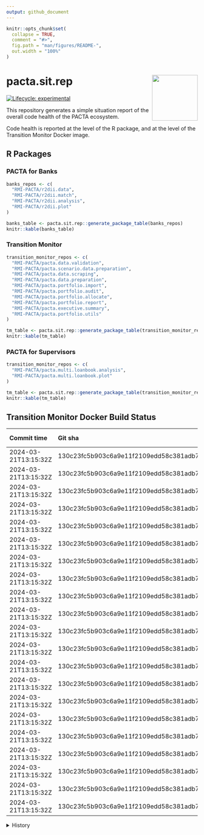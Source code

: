 ```yaml
---
output: github_document
---
```


<!-- README.md is generated from README.Rmd. Please edit that file -->

```r
knitr::opts_chunk$set(
  collapse = TRUE,
  comment = "#>",
  fig.path = "man/figures/README-",
  out.width = "100%"
)
```

# pacta.sit.rep <img src="assets/images/logo.png" align="right" width="120" />

<!-- badges: start -->
[![Lifecycle: experimental](https://img.shields.io/badge/lifecycle-experimental-orange.svg)](https://lifecycle.r-lib.org/articles/stages.html#experimental)
<!-- badges: end -->

This repository generates a simple situation report of the overall code health of the PACTA ecosystem.

Code health is reported at the level of the R package, and at the level of the Transition Monitor Docker image. 

## R Packages

### PACTA for Banks

``` r
banks_repos <- c(
  "RMI-PACTA/r2dii.data",
  "RMI-PACTA/r2dii.match",
  "RMI-PACTA/r2dii.analysis",
  "RMI-PACTA/r2dii.plot"
)

banks_table <- pacta.sit.rep::generate_package_table(banks_repos)
knitr::kable(banks_table)

```

### Transition Monitor

``` r
transition_monitor_repos <- c(
  "RMI-PACTA/pacta.data.validation",
  "RMI-PACTA/pacta.scenario.data.preparation",
  "RMI-PACTA/pacta.data.scraping",
  "RMI-PACTA/pacta.data.preparation",
  "RMI-PACTA/pacta.portfolio.import",
  "RMI-PACTA/pacta.portfolio.audit",
  "RMI-PACTA/pacta.portfolio.allocate",
  "RMI-PACTA/pacta.portfolio.report",
  "RMI-PACTA/pacta.executive.summary",
  "RMI-PACTA/pacta.portfolio.utils"
)

tm_table <- pacta.sit.rep::generate_package_table(transition_monitor_repos)
knitr::kable(tm_table)

```

### PACTA for Supervisors

``` r
transition_monitor_repos <- c(
  "RMI-PACTA/pacta.multi.loanbook.analysis",
  "RMI-PACTA/pacta.multi.loanbook.plot"
)

tm_table <- pacta.sit.rep::generate_package_table(transition_monitor_repos)
knitr::kable(tm_table)

```

## Transition Monitor Docker Build Status

| Commit time          | Git sha                                  | Project code | Holdings date | Language | Peer group    | Report                                                                                                                                                                                                                                      | Image                                                                                   |
| :------------------- | :--------------------------------------- | :----------- | :------------ | :------- | :------------ | :------------------------------------------------------------------------------------------------------------------------------------------------------------------------------------------------------------------------------------------ | :-------------------------------------------------------------------------------------- |
| 2024-03-21T13:15:32Z | 130c23fc5b903c6a9e11f2109edd58c381adb720 | GENERAL      | 2022Q4        | EN       | other         | [Report](https://pactadatadev.blob.core.windows.net/ghactions-workflow-transition-monitor-results-reports/rmi_pacta_2022q4_general-20240321T131606Z/EN/other/1/working_dir/50_Outputs/rmi_pacta_2022q4_general/report/index.html)           | `transitionmonitordockerregistry.azurecr.io/rmi_pacta_2022q4_general:20240321T131606Z`  |
| 2024-03-21T13:15:32Z | 130c23fc5b903c6a9e11f2109edd58c381adb720 | GENERAL      | 2023Q4        | EN       | other         | [Report](https://pactadatadev.blob.core.windows.net/ghactions-workflow-transition-monitor-results-reports/rmi_pacta_2023q4_general-20240321T133810Z/EN/other/2/working_dir/50_Outputs/rmi_pacta_2023q4_general/report/index.html)           | `transitionmonitordockerregistry.azurecr.io/rmi_pacta_2023q4_general:20240321T133810Z`  |
| 2024-03-21T13:15:32Z | 130c23fc5b903c6a9e11f2109edd58c381adb720 | PA2024CH     | 2023Q4        | DE       | asset_manager | [Report](https://pactadatadev.blob.core.windows.net/ghactions-workflow-transition-monitor-results-reports/rmi_pacta_2023q4_pa2024ch-20240321T131605Z/DE/asset_manager/1/working_dir/50_Outputs/rmi_pacta_2023q4_pa2024ch/report/index.html) | `transitionmonitordockerregistry.azurecr.io/rmi_pacta_2023q4_pa2024ch:20240321T131605Z` |
| 2024-03-21T13:15:32Z | 130c23fc5b903c6a9e11f2109edd58c381adb720 | PA2024CH     | 2023Q4        | DE       | civil_society | [Report](https://pactadatadev.blob.core.windows.net/ghactions-workflow-transition-monitor-results-reports/rmi_pacta_2023q4_pa2024ch-20240321T131605Z/DE/civil_society/1/working_dir/50_Outputs/rmi_pacta_2023q4_pa2024ch/report/index.html) | `transitionmonitordockerregistry.azurecr.io/rmi_pacta_2023q4_pa2024ch:20240321T131605Z` |
| 2024-03-21T13:15:32Z | 130c23fc5b903c6a9e11f2109edd58c381adb720 | PA2024CH     | 2023Q4        | DE       | other         | [Report](https://pactadatadev.blob.core.windows.net/ghactions-workflow-transition-monitor-results-reports/rmi_pacta_2023q4_pa2024ch-20240321T131605Z/DE/other/1/working_dir/50_Outputs/rmi_pacta_2023q4_pa2024ch/report/index.html)         | `transitionmonitordockerregistry.azurecr.io/rmi_pacta_2023q4_pa2024ch:20240321T131605Z` |
| 2024-03-21T13:15:32Z | 130c23fc5b903c6a9e11f2109edd58c381adb720 | PA2024CH     | 2023Q4        | DE       | pension_fund  | [Report](https://pactadatadev.blob.core.windows.net/ghactions-workflow-transition-monitor-results-reports/rmi_pacta_2023q4_pa2024ch-20240321T131605Z/DE/pension_fund/1/working_dir/50_Outputs/rmi_pacta_2023q4_pa2024ch/report/index.html)  | `transitionmonitordockerregistry.azurecr.io/rmi_pacta_2023q4_pa2024ch:20240321T131605Z` |
| 2024-03-21T13:15:32Z | 130c23fc5b903c6a9e11f2109edd58c381adb720 | PA2024CH     | 2023Q4        | DE       | politician    | [Report](https://pactadatadev.blob.core.windows.net/ghactions-workflow-transition-monitor-results-reports/rmi_pacta_2023q4_pa2024ch-20240321T131605Z/DE/politician/1/working_dir/50_Outputs/rmi_pacta_2023q4_pa2024ch/report/index.html)    | `transitionmonitordockerregistry.azurecr.io/rmi_pacta_2023q4_pa2024ch:20240321T131605Z` |
| 2024-03-21T13:15:32Z | 130c23fc5b903c6a9e11f2109edd58c381adb720 | PA2024CH     | 2023Q4        | DE       | researcher    | [Report](https://pactadatadev.blob.core.windows.net/ghactions-workflow-transition-monitor-results-reports/rmi_pacta_2023q4_pa2024ch-20240321T131605Z/DE/researcher/1/working_dir/50_Outputs/rmi_pacta_2023q4_pa2024ch/report/index.html)    | `transitionmonitordockerregistry.azurecr.io/rmi_pacta_2023q4_pa2024ch:20240321T131605Z` |
| 2024-03-21T13:15:32Z | 130c23fc5b903c6a9e11f2109edd58c381adb720 | PA2024CH     | 2023Q4        | EN       | asset_manager | [Report](https://pactadatadev.blob.core.windows.net/ghactions-workflow-transition-monitor-results-reports/rmi_pacta_2023q4_pa2024ch-20240321T131605Z/EN/asset_manager/1/working_dir/50_Outputs/rmi_pacta_2023q4_pa2024ch/report/index.html) | `transitionmonitordockerregistry.azurecr.io/rmi_pacta_2023q4_pa2024ch:20240321T131605Z` |
| 2024-03-21T13:15:32Z | 130c23fc5b903c6a9e11f2109edd58c381adb720 | PA2024CH     | 2023Q4        | EN       | civil_society | [Report](https://pactadatadev.blob.core.windows.net/ghactions-workflow-transition-monitor-results-reports/rmi_pacta_2023q4_pa2024ch-20240321T131605Z/EN/civil_society/1/working_dir/50_Outputs/rmi_pacta_2023q4_pa2024ch/report/index.html) | `transitionmonitordockerregistry.azurecr.io/rmi_pacta_2023q4_pa2024ch:20240321T131605Z` |
| 2024-03-21T13:15:32Z | 130c23fc5b903c6a9e11f2109edd58c381adb720 | PA2024CH     | 2023Q4        | EN       | other         | [Report](https://pactadatadev.blob.core.windows.net/ghactions-workflow-transition-monitor-results-reports/rmi_pacta_2023q4_pa2024ch-20240321T131605Z/EN/other/1/working_dir/50_Outputs/rmi_pacta_2023q4_pa2024ch/report/index.html)         | `transitionmonitordockerregistry.azurecr.io/rmi_pacta_2023q4_pa2024ch:20240321T131605Z` |
| 2024-03-21T13:15:32Z | 130c23fc5b903c6a9e11f2109edd58c381adb720 | PA2024CH     | 2023Q4        | EN       | pension_fund  | [Report](https://pactadatadev.blob.core.windows.net/ghactions-workflow-transition-monitor-results-reports/rmi_pacta_2023q4_pa2024ch-20240321T131605Z/EN/pension_fund/1/working_dir/50_Outputs/rmi_pacta_2023q4_pa2024ch/report/index.html)  | `transitionmonitordockerregistry.azurecr.io/rmi_pacta_2023q4_pa2024ch:20240321T131605Z` |
| 2024-03-21T13:15:32Z | 130c23fc5b903c6a9e11f2109edd58c381adb720 | PA2024CH     | 2023Q4        | EN       | politician    | [Report](https://pactadatadev.blob.core.windows.net/ghactions-workflow-transition-monitor-results-reports/rmi_pacta_2023q4_pa2024ch-20240321T131605Z/EN/politician/1/working_dir/50_Outputs/rmi_pacta_2023q4_pa2024ch/report/index.html)    | `transitionmonitordockerregistry.azurecr.io/rmi_pacta_2023q4_pa2024ch:20240321T131605Z` |
| 2024-03-21T13:15:32Z | 130c23fc5b903c6a9e11f2109edd58c381adb720 | PA2024CH     | 2023Q4        | EN       | researcher    | [Report](https://pactadatadev.blob.core.windows.net/ghactions-workflow-transition-monitor-results-reports/rmi_pacta_2023q4_pa2024ch-20240321T131605Z/EN/researcher/1/working_dir/50_Outputs/rmi_pacta_2023q4_pa2024ch/report/index.html)    | `transitionmonitordockerregistry.azurecr.io/rmi_pacta_2023q4_pa2024ch:20240321T131605Z` |
| 2024-03-21T13:15:32Z | 130c23fc5b903c6a9e11f2109edd58c381adb720 | PA2024CH     | 2023Q4        | FR       | asset_manager | [Report](https://pactadatadev.blob.core.windows.net/ghactions-workflow-transition-monitor-results-reports/rmi_pacta_2023q4_pa2024ch-20240321T131605Z/FR/asset_manager/1/working_dir/50_Outputs/rmi_pacta_2023q4_pa2024ch/report/index.html) | `transitionmonitordockerregistry.azurecr.io/rmi_pacta_2023q4_pa2024ch:20240321T131605Z` |
| 2024-03-21T13:15:32Z | 130c23fc5b903c6a9e11f2109edd58c381adb720 | PA2024CH     | 2023Q4        | FR       | civil_society | [Report](https://pactadatadev.blob.core.windows.net/ghactions-workflow-transition-monitor-results-reports/rmi_pacta_2023q4_pa2024ch-20240321T131605Z/FR/civil_society/1/working_dir/50_Outputs/rmi_pacta_2023q4_pa2024ch/report/index.html) | `transitionmonitordockerregistry.azurecr.io/rmi_pacta_2023q4_pa2024ch:20240321T131605Z` |
| 2024-03-21T13:15:32Z | 130c23fc5b903c6a9e11f2109edd58c381adb720 | PA2024CH     | 2023Q4        | FR       | other         | [Report](https://pactadatadev.blob.core.windows.net/ghactions-workflow-transition-monitor-results-reports/rmi_pacta_2023q4_pa2024ch-20240321T131605Z/FR/other/1/working_dir/50_Outputs/rmi_pacta_2023q4_pa2024ch/report/index.html)         | `transitionmonitordockerregistry.azurecr.io/rmi_pacta_2023q4_pa2024ch:20240321T131605Z` |
| 2024-03-21T13:15:32Z | 130c23fc5b903c6a9e11f2109edd58c381adb720 | PA2024CH     | 2023Q4        | FR       | pension_fund  | [Report](https://pactadatadev.blob.core.windows.net/ghactions-workflow-transition-monitor-results-reports/rmi_pacta_2023q4_pa2024ch-20240321T131605Z/FR/pension_fund/1/working_dir/50_Outputs/rmi_pacta_2023q4_pa2024ch/report/index.html)  | `transitionmonitordockerregistry.azurecr.io/rmi_pacta_2023q4_pa2024ch:20240321T131605Z` |
| 2024-03-21T13:15:32Z | 130c23fc5b903c6a9e11f2109edd58c381adb720 | PA2024CH     | 2023Q4        | FR       | politician    | [Report](https://pactadatadev.blob.core.windows.net/ghactions-workflow-transition-monitor-results-reports/rmi_pacta_2023q4_pa2024ch-20240321T131605Z/FR/politician/1/working_dir/50_Outputs/rmi_pacta_2023q4_pa2024ch/report/index.html)    | `transitionmonitordockerregistry.azurecr.io/rmi_pacta_2023q4_pa2024ch:20240321T131605Z` |
| 2024-03-21T13:15:32Z | 130c23fc5b903c6a9e11f2109edd58c381adb720 | PA2024CH     | 2023Q4        | FR       | researcher    | [Report](https://pactadatadev.blob.core.windows.net/ghactions-workflow-transition-monitor-results-reports/rmi_pacta_2023q4_pa2024ch-20240321T131605Z/FR/researcher/1/working_dir/50_Outputs/rmi_pacta_2023q4_pa2024ch/report/index.html)    | `transitionmonitordockerregistry.azurecr.io/rmi_pacta_2023q4_pa2024ch:20240321T131605Z` |
| 2024-03-21T13:15:32Z | 130c23fc5b903c6a9e11f2109edd58c381adb720 |              |               |          |               |                                                                                                                                                                                                                                             | ghcr.io/rmi-pacta/workflow.transition.monitor:pr287                                     |

<details>
  <summary>History</summary>

  | Commit time          | Git sha                                  | Project code | Holdings date | Language | Peer group    | Report                                                                                                                                                                                                                                      | Image                                                                                   |
| :------------------- | :--------------------------------------- | :----------- | :------------ | :------- | :------------ | :------------------------------------------------------------------------------------------------------------------------------------------------------------------------------------------------------------------------------------------ | :-------------------------------------------------------------------------------------- |
| 2024-03-21T13:15:32Z | 130c23fc5b903c6a9e11f2109edd58c381adb720 | GENERAL      | 2022Q4        | EN       | other         | [Report](https://pactadatadev.blob.core.windows.net/ghactions-workflow-transition-monitor-results-reports/rmi_pacta_2022q4_general-20240321T131606Z/EN/other/1/working_dir/50_Outputs/rmi_pacta_2022q4_general/report/index.html)           | `transitionmonitordockerregistry.azurecr.io/rmi_pacta_2022q4_general:20240321T131606Z`  |
| 2024-03-21T13:15:32Z | 130c23fc5b903c6a9e11f2109edd58c381adb720 | GENERAL      | 2023Q4        | EN       | other         | [Report](https://pactadatadev.blob.core.windows.net/ghactions-workflow-transition-monitor-results-reports/rmi_pacta_2023q4_general-20240321T133810Z/EN/other/2/working_dir/50_Outputs/rmi_pacta_2023q4_general/report/index.html)           | `transitionmonitordockerregistry.azurecr.io/rmi_pacta_2023q4_general:20240321T133810Z`  |
| 2024-03-21T13:15:32Z | 130c23fc5b903c6a9e11f2109edd58c381adb720 | PA2024CH     | 2023Q4        | DE       | asset_manager | [Report](https://pactadatadev.blob.core.windows.net/ghactions-workflow-transition-monitor-results-reports/rmi_pacta_2023q4_pa2024ch-20240321T131605Z/DE/asset_manager/1/working_dir/50_Outputs/rmi_pacta_2023q4_pa2024ch/report/index.html) | `transitionmonitordockerregistry.azurecr.io/rmi_pacta_2023q4_pa2024ch:20240321T131605Z` |
| 2024-03-21T13:15:32Z | 130c23fc5b903c6a9e11f2109edd58c381adb720 | PA2024CH     | 2023Q4        | DE       | civil_society | [Report](https://pactadatadev.blob.core.windows.net/ghactions-workflow-transition-monitor-results-reports/rmi_pacta_2023q4_pa2024ch-20240321T131605Z/DE/civil_society/1/working_dir/50_Outputs/rmi_pacta_2023q4_pa2024ch/report/index.html) | `transitionmonitordockerregistry.azurecr.io/rmi_pacta_2023q4_pa2024ch:20240321T131605Z` |
| 2024-03-21T13:15:32Z | 130c23fc5b903c6a9e11f2109edd58c381adb720 | PA2024CH     | 2023Q4        | DE       | other         | [Report](https://pactadatadev.blob.core.windows.net/ghactions-workflow-transition-monitor-results-reports/rmi_pacta_2023q4_pa2024ch-20240321T131605Z/DE/other/1/working_dir/50_Outputs/rmi_pacta_2023q4_pa2024ch/report/index.html)         | `transitionmonitordockerregistry.azurecr.io/rmi_pacta_2023q4_pa2024ch:20240321T131605Z` |
| 2024-03-21T13:15:32Z | 130c23fc5b903c6a9e11f2109edd58c381adb720 | PA2024CH     | 2023Q4        | DE       | pension_fund  | [Report](https://pactadatadev.blob.core.windows.net/ghactions-workflow-transition-monitor-results-reports/rmi_pacta_2023q4_pa2024ch-20240321T131605Z/DE/pension_fund/1/working_dir/50_Outputs/rmi_pacta_2023q4_pa2024ch/report/index.html)  | `transitionmonitordockerregistry.azurecr.io/rmi_pacta_2023q4_pa2024ch:20240321T131605Z` |
| 2024-03-21T13:15:32Z | 130c23fc5b903c6a9e11f2109edd58c381adb720 | PA2024CH     | 2023Q4        | DE       | politician    | [Report](https://pactadatadev.blob.core.windows.net/ghactions-workflow-transition-monitor-results-reports/rmi_pacta_2023q4_pa2024ch-20240321T131605Z/DE/politician/1/working_dir/50_Outputs/rmi_pacta_2023q4_pa2024ch/report/index.html)    | `transitionmonitordockerregistry.azurecr.io/rmi_pacta_2023q4_pa2024ch:20240321T131605Z` |
| 2024-03-21T13:15:32Z | 130c23fc5b903c6a9e11f2109edd58c381adb720 | PA2024CH     | 2023Q4        | DE       | researcher    | [Report](https://pactadatadev.blob.core.windows.net/ghactions-workflow-transition-monitor-results-reports/rmi_pacta_2023q4_pa2024ch-20240321T131605Z/DE/researcher/1/working_dir/50_Outputs/rmi_pacta_2023q4_pa2024ch/report/index.html)    | `transitionmonitordockerregistry.azurecr.io/rmi_pacta_2023q4_pa2024ch:20240321T131605Z` |
| 2024-03-21T13:15:32Z | 130c23fc5b903c6a9e11f2109edd58c381adb720 | PA2024CH     | 2023Q4        | EN       | asset_manager | [Report](https://pactadatadev.blob.core.windows.net/ghactions-workflow-transition-monitor-results-reports/rmi_pacta_2023q4_pa2024ch-20240321T131605Z/EN/asset_manager/1/working_dir/50_Outputs/rmi_pacta_2023q4_pa2024ch/report/index.html) | `transitionmonitordockerregistry.azurecr.io/rmi_pacta_2023q4_pa2024ch:20240321T131605Z` |
| 2024-03-21T13:15:32Z | 130c23fc5b903c6a9e11f2109edd58c381adb720 | PA2024CH     | 2023Q4        | EN       | civil_society | [Report](https://pactadatadev.blob.core.windows.net/ghactions-workflow-transition-monitor-results-reports/rmi_pacta_2023q4_pa2024ch-20240321T131605Z/EN/civil_society/1/working_dir/50_Outputs/rmi_pacta_2023q4_pa2024ch/report/index.html) | `transitionmonitordockerregistry.azurecr.io/rmi_pacta_2023q4_pa2024ch:20240321T131605Z` |
| 2024-03-21T13:15:32Z | 130c23fc5b903c6a9e11f2109edd58c381adb720 | PA2024CH     | 2023Q4        | EN       | other         | [Report](https://pactadatadev.blob.core.windows.net/ghactions-workflow-transition-monitor-results-reports/rmi_pacta_2023q4_pa2024ch-20240321T131605Z/EN/other/1/working_dir/50_Outputs/rmi_pacta_2023q4_pa2024ch/report/index.html)         | `transitionmonitordockerregistry.azurecr.io/rmi_pacta_2023q4_pa2024ch:20240321T131605Z` |
| 2024-03-21T13:15:32Z | 130c23fc5b903c6a9e11f2109edd58c381adb720 | PA2024CH     | 2023Q4        | EN       | pension_fund  | [Report](https://pactadatadev.blob.core.windows.net/ghactions-workflow-transition-monitor-results-reports/rmi_pacta_2023q4_pa2024ch-20240321T131605Z/EN/pension_fund/1/working_dir/50_Outputs/rmi_pacta_2023q4_pa2024ch/report/index.html)  | `transitionmonitordockerregistry.azurecr.io/rmi_pacta_2023q4_pa2024ch:20240321T131605Z` |
| 2024-03-21T13:15:32Z | 130c23fc5b903c6a9e11f2109edd58c381adb720 | PA2024CH     | 2023Q4        | EN       | politician    | [Report](https://pactadatadev.blob.core.windows.net/ghactions-workflow-transition-monitor-results-reports/rmi_pacta_2023q4_pa2024ch-20240321T131605Z/EN/politician/1/working_dir/50_Outputs/rmi_pacta_2023q4_pa2024ch/report/index.html)    | `transitionmonitordockerregistry.azurecr.io/rmi_pacta_2023q4_pa2024ch:20240321T131605Z` |
| 2024-03-21T13:15:32Z | 130c23fc5b903c6a9e11f2109edd58c381adb720 | PA2024CH     | 2023Q4        | EN       | researcher    | [Report](https://pactadatadev.blob.core.windows.net/ghactions-workflow-transition-monitor-results-reports/rmi_pacta_2023q4_pa2024ch-20240321T131605Z/EN/researcher/1/working_dir/50_Outputs/rmi_pacta_2023q4_pa2024ch/report/index.html)    | `transitionmonitordockerregistry.azurecr.io/rmi_pacta_2023q4_pa2024ch:20240321T131605Z` |
| 2024-03-21T13:15:32Z | 130c23fc5b903c6a9e11f2109edd58c381adb720 | PA2024CH     | 2023Q4        | FR       | asset_manager | [Report](https://pactadatadev.blob.core.windows.net/ghactions-workflow-transition-monitor-results-reports/rmi_pacta_2023q4_pa2024ch-20240321T131605Z/FR/asset_manager/1/working_dir/50_Outputs/rmi_pacta_2023q4_pa2024ch/report/index.html) | `transitionmonitordockerregistry.azurecr.io/rmi_pacta_2023q4_pa2024ch:20240321T131605Z` |
| 2024-03-21T13:15:32Z | 130c23fc5b903c6a9e11f2109edd58c381adb720 | PA2024CH     | 2023Q4        | FR       | civil_society | [Report](https://pactadatadev.blob.core.windows.net/ghactions-workflow-transition-monitor-results-reports/rmi_pacta_2023q4_pa2024ch-20240321T131605Z/FR/civil_society/1/working_dir/50_Outputs/rmi_pacta_2023q4_pa2024ch/report/index.html) | `transitionmonitordockerregistry.azurecr.io/rmi_pacta_2023q4_pa2024ch:20240321T131605Z` |
| 2024-03-21T13:15:32Z | 130c23fc5b903c6a9e11f2109edd58c381adb720 | PA2024CH     | 2023Q4        | FR       | other         | [Report](https://pactadatadev.blob.core.windows.net/ghactions-workflow-transition-monitor-results-reports/rmi_pacta_2023q4_pa2024ch-20240321T131605Z/FR/other/1/working_dir/50_Outputs/rmi_pacta_2023q4_pa2024ch/report/index.html)         | `transitionmonitordockerregistry.azurecr.io/rmi_pacta_2023q4_pa2024ch:20240321T131605Z` |
| 2024-03-21T13:15:32Z | 130c23fc5b903c6a9e11f2109edd58c381adb720 | PA2024CH     | 2023Q4        | FR       | pension_fund  | [Report](https://pactadatadev.blob.core.windows.net/ghactions-workflow-transition-monitor-results-reports/rmi_pacta_2023q4_pa2024ch-20240321T131605Z/FR/pension_fund/1/working_dir/50_Outputs/rmi_pacta_2023q4_pa2024ch/report/index.html)  | `transitionmonitordockerregistry.azurecr.io/rmi_pacta_2023q4_pa2024ch:20240321T131605Z` |
| 2024-03-21T13:15:32Z | 130c23fc5b903c6a9e11f2109edd58c381adb720 | PA2024CH     | 2023Q4        | FR       | politician    | [Report](https://pactadatadev.blob.core.windows.net/ghactions-workflow-transition-monitor-results-reports/rmi_pacta_2023q4_pa2024ch-20240321T131605Z/FR/politician/1/working_dir/50_Outputs/rmi_pacta_2023q4_pa2024ch/report/index.html)    | `transitionmonitordockerregistry.azurecr.io/rmi_pacta_2023q4_pa2024ch:20240321T131605Z` |
| 2024-03-21T13:15:32Z | 130c23fc5b903c6a9e11f2109edd58c381adb720 | PA2024CH     | 2023Q4        | FR       | researcher    | [Report](https://pactadatadev.blob.core.windows.net/ghactions-workflow-transition-monitor-results-reports/rmi_pacta_2023q4_pa2024ch-20240321T131605Z/FR/researcher/1/working_dir/50_Outputs/rmi_pacta_2023q4_pa2024ch/report/index.html)    | `transitionmonitordockerregistry.azurecr.io/rmi_pacta_2023q4_pa2024ch:20240321T131605Z` |
| 2024-03-21T13:15:32Z | 130c23fc5b903c6a9e11f2109edd58c381adb720 |              |               |          |               |                                                                                                                                                                                                                                             | ghcr.io/rmi-pacta/workflow.transition.monitor:pr287                                     |
| 2024-03-21T11:31:02Z | 3ef0e02f85276e1ac59916028a5ff9b0a4819aed | GENERAL      | 2022Q4        | EN       | other         | [Report](https://pactadatadev.blob.core.windows.net/ghactions-workflow-transition-monitor-results-reports/rmi_pacta_2022q4_general-20240321T113136Z/EN/other/1/working_dir/50_Outputs/rmi_pacta_2022q4_general/report/index.html)           | `transitionmonitordockerregistry.azurecr.io/rmi_pacta_2022q4_general:20240321T113136Z`  |
| 2024-03-21T11:31:02Z | 3ef0e02f85276e1ac59916028a5ff9b0a4819aed | GENERAL      | 2023Q4        | EN       | other         | [Report](https://pactadatadev.blob.core.windows.net/ghactions-workflow-transition-monitor-results-reports/rmi_pacta_2023q4_general-20240321T113124Z/EN/other/1/working_dir/50_Outputs/rmi_pacta_2023q4_general/report/index.html)           | `transitionmonitordockerregistry.azurecr.io/rmi_pacta_2023q4_general:20240321T113124Z`  |
| 2024-03-21T11:31:02Z | 3ef0e02f85276e1ac59916028a5ff9b0a4819aed | PA2024CH     | 2023Q4        | DE       | asset_manager | [Report](https://pactadatadev.blob.core.windows.net/ghactions-workflow-transition-monitor-results-reports/rmi_pacta_2023q4_pa2024ch-20240321T113143Z/DE/asset_manager/1/working_dir/50_Outputs/rmi_pacta_2023q4_pa2024ch/report/index.html) | `transitionmonitordockerregistry.azurecr.io/rmi_pacta_2023q4_pa2024ch:20240321T113143Z` |
| 2024-03-21T11:31:02Z | 3ef0e02f85276e1ac59916028a5ff9b0a4819aed | PA2024CH     | 2023Q4        | DE       | civil_society | [Report](https://pactadatadev.blob.core.windows.net/ghactions-workflow-transition-monitor-results-reports/rmi_pacta_2023q4_pa2024ch-20240321T113143Z/DE/civil_society/1/working_dir/50_Outputs/rmi_pacta_2023q4_pa2024ch/report/index.html) | `transitionmonitordockerregistry.azurecr.io/rmi_pacta_2023q4_pa2024ch:20240321T113143Z` |
| 2024-03-21T11:31:02Z | 3ef0e02f85276e1ac59916028a5ff9b0a4819aed | PA2024CH     | 2023Q4        | DE       | other         | [Report](https://pactadatadev.blob.core.windows.net/ghactions-workflow-transition-monitor-results-reports/rmi_pacta_2023q4_pa2024ch-20240321T113143Z/DE/other/1/working_dir/50_Outputs/rmi_pacta_2023q4_pa2024ch/report/index.html)         | `transitionmonitordockerregistry.azurecr.io/rmi_pacta_2023q4_pa2024ch:20240321T113143Z` |
| 2024-03-21T11:31:02Z | 3ef0e02f85276e1ac59916028a5ff9b0a4819aed | PA2024CH     | 2023Q4        | DE       | pension_fund  | [Report](https://pactadatadev.blob.core.windows.net/ghactions-workflow-transition-monitor-results-reports/rmi_pacta_2023q4_pa2024ch-20240321T113143Z/DE/pension_fund/1/working_dir/50_Outputs/rmi_pacta_2023q4_pa2024ch/report/index.html)  | `transitionmonitordockerregistry.azurecr.io/rmi_pacta_2023q4_pa2024ch:20240321T113143Z` |
| 2024-03-21T11:31:02Z | 3ef0e02f85276e1ac59916028a5ff9b0a4819aed | PA2024CH     | 2023Q4        | DE       | politician    | [Report](https://pactadatadev.blob.core.windows.net/ghactions-workflow-transition-monitor-results-reports/rmi_pacta_2023q4_pa2024ch-20240321T113143Z/DE/politician/1/working_dir/50_Outputs/rmi_pacta_2023q4_pa2024ch/report/index.html)    | `transitionmonitordockerregistry.azurecr.io/rmi_pacta_2023q4_pa2024ch:20240321T113143Z` |
| 2024-03-21T11:31:02Z | 3ef0e02f85276e1ac59916028a5ff9b0a4819aed | PA2024CH     | 2023Q4        | DE       | researcher    | [Report](https://pactadatadev.blob.core.windows.net/ghactions-workflow-transition-monitor-results-reports/rmi_pacta_2023q4_pa2024ch-20240321T113143Z/DE/researcher/1/working_dir/50_Outputs/rmi_pacta_2023q4_pa2024ch/report/index.html)    | `transitionmonitordockerregistry.azurecr.io/rmi_pacta_2023q4_pa2024ch:20240321T113143Z` |
| 2024-03-21T11:31:02Z | 3ef0e02f85276e1ac59916028a5ff9b0a4819aed | PA2024CH     | 2023Q4        | EN       | asset_manager | [Report](https://pactadatadev.blob.core.windows.net/ghactions-workflow-transition-monitor-results-reports/rmi_pacta_2023q4_pa2024ch-20240321T113143Z/EN/asset_manager/1/working_dir/50_Outputs/rmi_pacta_2023q4_pa2024ch/report/index.html) | `transitionmonitordockerregistry.azurecr.io/rmi_pacta_2023q4_pa2024ch:20240321T113143Z` |
| 2024-03-21T11:31:02Z | 3ef0e02f85276e1ac59916028a5ff9b0a4819aed | PA2024CH     | 2023Q4        | EN       | civil_society | [Report](https://pactadatadev.blob.core.windows.net/ghactions-workflow-transition-monitor-results-reports/rmi_pacta_2023q4_pa2024ch-20240321T113143Z/EN/civil_society/1/working_dir/50_Outputs/rmi_pacta_2023q4_pa2024ch/report/index.html) | `transitionmonitordockerregistry.azurecr.io/rmi_pacta_2023q4_pa2024ch:20240321T113143Z` |
| 2024-03-21T11:31:02Z | 3ef0e02f85276e1ac59916028a5ff9b0a4819aed | PA2024CH     | 2023Q4        | EN       | other         | [Report](https://pactadatadev.blob.core.windows.net/ghactions-workflow-transition-monitor-results-reports/rmi_pacta_2023q4_pa2024ch-20240321T113143Z/EN/other/1/working_dir/50_Outputs/rmi_pacta_2023q4_pa2024ch/report/index.html)         | `transitionmonitordockerregistry.azurecr.io/rmi_pacta_2023q4_pa2024ch:20240321T113143Z` |
| 2024-03-21T11:31:02Z | 3ef0e02f85276e1ac59916028a5ff9b0a4819aed | PA2024CH     | 2023Q4        | EN       | pension_fund  | [Report](https://pactadatadev.blob.core.windows.net/ghactions-workflow-transition-monitor-results-reports/rmi_pacta_2023q4_pa2024ch-20240321T113143Z/EN/pension_fund/1/working_dir/50_Outputs/rmi_pacta_2023q4_pa2024ch/report/index.html)  | `transitionmonitordockerregistry.azurecr.io/rmi_pacta_2023q4_pa2024ch:20240321T113143Z` |
| 2024-03-21T11:31:02Z | 3ef0e02f85276e1ac59916028a5ff9b0a4819aed | PA2024CH     | 2023Q4        | EN       | politician    | [Report](https://pactadatadev.blob.core.windows.net/ghactions-workflow-transition-monitor-results-reports/rmi_pacta_2023q4_pa2024ch-20240321T113143Z/EN/politician/1/working_dir/50_Outputs/rmi_pacta_2023q4_pa2024ch/report/index.html)    | `transitionmonitordockerregistry.azurecr.io/rmi_pacta_2023q4_pa2024ch:20240321T113143Z` |
| 2024-03-21T11:31:02Z | 3ef0e02f85276e1ac59916028a5ff9b0a4819aed | PA2024CH     | 2023Q4        | EN       | researcher    | [Report](https://pactadatadev.blob.core.windows.net/ghactions-workflow-transition-monitor-results-reports/rmi_pacta_2023q4_pa2024ch-20240321T113143Z/EN/researcher/1/working_dir/50_Outputs/rmi_pacta_2023q4_pa2024ch/report/index.html)    | `transitionmonitordockerregistry.azurecr.io/rmi_pacta_2023q4_pa2024ch:20240321T113143Z` |
| 2024-03-21T11:31:02Z | 3ef0e02f85276e1ac59916028a5ff9b0a4819aed | PA2024CH     | 2023Q4        | FR       | asset_manager | [Report](https://pactadatadev.blob.core.windows.net/ghactions-workflow-transition-monitor-results-reports/rmi_pacta_2023q4_pa2024ch-20240321T113143Z/FR/asset_manager/1/working_dir/50_Outputs/rmi_pacta_2023q4_pa2024ch/report/index.html) | `transitionmonitordockerregistry.azurecr.io/rmi_pacta_2023q4_pa2024ch:20240321T113143Z` |
| 2024-03-21T11:31:02Z | 3ef0e02f85276e1ac59916028a5ff9b0a4819aed | PA2024CH     | 2023Q4        | FR       | civil_society | [Report](https://pactadatadev.blob.core.windows.net/ghactions-workflow-transition-monitor-results-reports/rmi_pacta_2023q4_pa2024ch-20240321T113143Z/FR/civil_society/1/working_dir/50_Outputs/rmi_pacta_2023q4_pa2024ch/report/index.html) | `transitionmonitordockerregistry.azurecr.io/rmi_pacta_2023q4_pa2024ch:20240321T113143Z` |
| 2024-03-21T11:31:02Z | 3ef0e02f85276e1ac59916028a5ff9b0a4819aed | PA2024CH     | 2023Q4        | FR       | other         | [Report](https://pactadatadev.blob.core.windows.net/ghactions-workflow-transition-monitor-results-reports/rmi_pacta_2023q4_pa2024ch-20240321T113143Z/FR/other/1/working_dir/50_Outputs/rmi_pacta_2023q4_pa2024ch/report/index.html)         | `transitionmonitordockerregistry.azurecr.io/rmi_pacta_2023q4_pa2024ch:20240321T113143Z` |
| 2024-03-21T11:31:02Z | 3ef0e02f85276e1ac59916028a5ff9b0a4819aed | PA2024CH     | 2023Q4        | FR       | pension_fund  | [Report](https://pactadatadev.blob.core.windows.net/ghactions-workflow-transition-monitor-results-reports/rmi_pacta_2023q4_pa2024ch-20240321T113143Z/FR/pension_fund/1/working_dir/50_Outputs/rmi_pacta_2023q4_pa2024ch/report/index.html)  | `transitionmonitordockerregistry.azurecr.io/rmi_pacta_2023q4_pa2024ch:20240321T113143Z` |
| 2024-03-21T11:31:02Z | 3ef0e02f85276e1ac59916028a5ff9b0a4819aed | PA2024CH     | 2023Q4        | FR       | politician    | [Report](https://pactadatadev.blob.core.windows.net/ghactions-workflow-transition-monitor-results-reports/rmi_pacta_2023q4_pa2024ch-20240321T113143Z/FR/politician/1/working_dir/50_Outputs/rmi_pacta_2023q4_pa2024ch/report/index.html)    | `transitionmonitordockerregistry.azurecr.io/rmi_pacta_2023q4_pa2024ch:20240321T113143Z` |
| 2024-03-21T11:31:02Z | 3ef0e02f85276e1ac59916028a5ff9b0a4819aed | PA2024CH     | 2023Q4        | FR       | researcher    | [Report](https://pactadatadev.blob.core.windows.net/ghactions-workflow-transition-monitor-results-reports/rmi_pacta_2023q4_pa2024ch-20240321T113143Z/FR/researcher/1/working_dir/50_Outputs/rmi_pacta_2023q4_pa2024ch/report/index.html)    | `transitionmonitordockerregistry.azurecr.io/rmi_pacta_2023q4_pa2024ch:20240321T113143Z` |
| 2024-03-21T11:31:02Z | 3ef0e02f85276e1ac59916028a5ff9b0a4819aed |              |               |          |               |                                                                                                                                                                                                                                             | ghcr.io/rmi-pacta/workflow.transition.monitor:pr287                                     |


  <details><summary>History JSON</summary>`[{"commit_time":"2024-03-21T13:15:32Z","git_sha":"130c23fc5b903c6a9e11f2109edd58c381adb720","project_code":"GENERAL","holdings_date":"2022Q4","language":"EN","peer_group":"other","report":"[Report](https://pactadatadev.blob.core.windows.net/ghactions-workflow-transition-monitor-results-reports/rmi_pacta_2022q4_general-20240321T131606Z/EN/other/1/working_dir/50_Outputs/rmi_pacta_2022q4_general/report/index.html)","image":"`transitionmonitordockerregistry.azurecr.io/rmi_pacta_2022q4_general:20240321T131606Z`"},{"commit_time":"2024-03-21T13:15:32Z","git_sha":"130c23fc5b903c6a9e11f2109edd58c381adb720","project_code":"GENERAL","holdings_date":"2023Q4","language":"EN","peer_group":"other","report":"[Report](https://pactadatadev.blob.core.windows.net/ghactions-workflow-transition-monitor-results-reports/rmi_pacta_2023q4_general-20240321T133810Z/EN/other/2/working_dir/50_Outputs/rmi_pacta_2023q4_general/report/index.html)","image":"`transitionmonitordockerregistry.azurecr.io/rmi_pacta_2023q4_general:20240321T133810Z`"},{"commit_time":"2024-03-21T13:15:32Z","git_sha":"130c23fc5b903c6a9e11f2109edd58c381adb720","project_code":"PA2024CH","holdings_date":"2023Q4","language":"DE","peer_group":"asset_manager","report":"[Report](https://pactadatadev.blob.core.windows.net/ghactions-workflow-transition-monitor-results-reports/rmi_pacta_2023q4_pa2024ch-20240321T131605Z/DE/asset_manager/1/working_dir/50_Outputs/rmi_pacta_2023q4_pa2024ch/report/index.html)","image":"`transitionmonitordockerregistry.azurecr.io/rmi_pacta_2023q4_pa2024ch:20240321T131605Z`"},{"commit_time":"2024-03-21T13:15:32Z","git_sha":"130c23fc5b903c6a9e11f2109edd58c381adb720","project_code":"PA2024CH","holdings_date":"2023Q4","language":"DE","peer_group":"civil_society","report":"[Report](https://pactadatadev.blob.core.windows.net/ghactions-workflow-transition-monitor-results-reports/rmi_pacta_2023q4_pa2024ch-20240321T131605Z/DE/civil_society/1/working_dir/50_Outputs/rmi_pacta_2023q4_pa2024ch/report/index.html)","image":"`transitionmonitordockerregistry.azurecr.io/rmi_pacta_2023q4_pa2024ch:20240321T131605Z`"},{"commit_time":"2024-03-21T13:15:32Z","git_sha":"130c23fc5b903c6a9e11f2109edd58c381adb720","project_code":"PA2024CH","holdings_date":"2023Q4","language":"DE","peer_group":"other","report":"[Report](https://pactadatadev.blob.core.windows.net/ghactions-workflow-transition-monitor-results-reports/rmi_pacta_2023q4_pa2024ch-20240321T131605Z/DE/other/1/working_dir/50_Outputs/rmi_pacta_2023q4_pa2024ch/report/index.html)","image":"`transitionmonitordockerregistry.azurecr.io/rmi_pacta_2023q4_pa2024ch:20240321T131605Z`"},{"commit_time":"2024-03-21T13:15:32Z","git_sha":"130c23fc5b903c6a9e11f2109edd58c381adb720","project_code":"PA2024CH","holdings_date":"2023Q4","language":"DE","peer_group":"pension_fund","report":"[Report](https://pactadatadev.blob.core.windows.net/ghactions-workflow-transition-monitor-results-reports/rmi_pacta_2023q4_pa2024ch-20240321T131605Z/DE/pension_fund/1/working_dir/50_Outputs/rmi_pacta_2023q4_pa2024ch/report/index.html)","image":"`transitionmonitordockerregistry.azurecr.io/rmi_pacta_2023q4_pa2024ch:20240321T131605Z`"},{"commit_time":"2024-03-21T13:15:32Z","git_sha":"130c23fc5b903c6a9e11f2109edd58c381adb720","project_code":"PA2024CH","holdings_date":"2023Q4","language":"DE","peer_group":"politician","report":"[Report](https://pactadatadev.blob.core.windows.net/ghactions-workflow-transition-monitor-results-reports/rmi_pacta_2023q4_pa2024ch-20240321T131605Z/DE/politician/1/working_dir/50_Outputs/rmi_pacta_2023q4_pa2024ch/report/index.html)","image":"`transitionmonitordockerregistry.azurecr.io/rmi_pacta_2023q4_pa2024ch:20240321T131605Z`"},{"commit_time":"2024-03-21T13:15:32Z","git_sha":"130c23fc5b903c6a9e11f2109edd58c381adb720","project_code":"PA2024CH","holdings_date":"2023Q4","language":"DE","peer_group":"researcher","report":"[Report](https://pactadatadev.blob.core.windows.net/ghactions-workflow-transition-monitor-results-reports/rmi_pacta_2023q4_pa2024ch-20240321T131605Z/DE/researcher/1/working_dir/50_Outputs/rmi_pacta_2023q4_pa2024ch/report/index.html)","image":"`transitionmonitordockerregistry.azurecr.io/rmi_pacta_2023q4_pa2024ch:20240321T131605Z`"},{"commit_time":"2024-03-21T13:15:32Z","git_sha":"130c23fc5b903c6a9e11f2109edd58c381adb720","project_code":"PA2024CH","holdings_date":"2023Q4","language":"EN","peer_group":"asset_manager","report":"[Report](https://pactadatadev.blob.core.windows.net/ghactions-workflow-transition-monitor-results-reports/rmi_pacta_2023q4_pa2024ch-20240321T131605Z/EN/asset_manager/1/working_dir/50_Outputs/rmi_pacta_2023q4_pa2024ch/report/index.html)","image":"`transitionmonitordockerregistry.azurecr.io/rmi_pacta_2023q4_pa2024ch:20240321T131605Z`"},{"commit_time":"2024-03-21T13:15:32Z","git_sha":"130c23fc5b903c6a9e11f2109edd58c381adb720","project_code":"PA2024CH","holdings_date":"2023Q4","language":"EN","peer_group":"civil_society","report":"[Report](https://pactadatadev.blob.core.windows.net/ghactions-workflow-transition-monitor-results-reports/rmi_pacta_2023q4_pa2024ch-20240321T131605Z/EN/civil_society/1/working_dir/50_Outputs/rmi_pacta_2023q4_pa2024ch/report/index.html)","image":"`transitionmonitordockerregistry.azurecr.io/rmi_pacta_2023q4_pa2024ch:20240321T131605Z`"},{"commit_time":"2024-03-21T13:15:32Z","git_sha":"130c23fc5b903c6a9e11f2109edd58c381adb720","project_code":"PA2024CH","holdings_date":"2023Q4","language":"EN","peer_group":"other","report":"[Report](https://pactadatadev.blob.core.windows.net/ghactions-workflow-transition-monitor-results-reports/rmi_pacta_2023q4_pa2024ch-20240321T131605Z/EN/other/1/working_dir/50_Outputs/rmi_pacta_2023q4_pa2024ch/report/index.html)","image":"`transitionmonitordockerregistry.azurecr.io/rmi_pacta_2023q4_pa2024ch:20240321T131605Z`"},{"commit_time":"2024-03-21T13:15:32Z","git_sha":"130c23fc5b903c6a9e11f2109edd58c381adb720","project_code":"PA2024CH","holdings_date":"2023Q4","language":"EN","peer_group":"pension_fund","report":"[Report](https://pactadatadev.blob.core.windows.net/ghactions-workflow-transition-monitor-results-reports/rmi_pacta_2023q4_pa2024ch-20240321T131605Z/EN/pension_fund/1/working_dir/50_Outputs/rmi_pacta_2023q4_pa2024ch/report/index.html)","image":"`transitionmonitordockerregistry.azurecr.io/rmi_pacta_2023q4_pa2024ch:20240321T131605Z`"},{"commit_time":"2024-03-21T13:15:32Z","git_sha":"130c23fc5b903c6a9e11f2109edd58c381adb720","project_code":"PA2024CH","holdings_date":"2023Q4","language":"EN","peer_group":"politician","report":"[Report](https://pactadatadev.blob.core.windows.net/ghactions-workflow-transition-monitor-results-reports/rmi_pacta_2023q4_pa2024ch-20240321T131605Z/EN/politician/1/working_dir/50_Outputs/rmi_pacta_2023q4_pa2024ch/report/index.html)","image":"`transitionmonitordockerregistry.azurecr.io/rmi_pacta_2023q4_pa2024ch:20240321T131605Z`"},{"commit_time":"2024-03-21T13:15:32Z","git_sha":"130c23fc5b903c6a9e11f2109edd58c381adb720","project_code":"PA2024CH","holdings_date":"2023Q4","language":"EN","peer_group":"researcher","report":"[Report](https://pactadatadev.blob.core.windows.net/ghactions-workflow-transition-monitor-results-reports/rmi_pacta_2023q4_pa2024ch-20240321T131605Z/EN/researcher/1/working_dir/50_Outputs/rmi_pacta_2023q4_pa2024ch/report/index.html)","image":"`transitionmonitordockerregistry.azurecr.io/rmi_pacta_2023q4_pa2024ch:20240321T131605Z`"},{"commit_time":"2024-03-21T13:15:32Z","git_sha":"130c23fc5b903c6a9e11f2109edd58c381adb720","project_code":"PA2024CH","holdings_date":"2023Q4","language":"FR","peer_group":"asset_manager","report":"[Report](https://pactadatadev.blob.core.windows.net/ghactions-workflow-transition-monitor-results-reports/rmi_pacta_2023q4_pa2024ch-20240321T131605Z/FR/asset_manager/1/working_dir/50_Outputs/rmi_pacta_2023q4_pa2024ch/report/index.html)","image":"`transitionmonitordockerregistry.azurecr.io/rmi_pacta_2023q4_pa2024ch:20240321T131605Z`"},{"commit_time":"2024-03-21T13:15:32Z","git_sha":"130c23fc5b903c6a9e11f2109edd58c381adb720","project_code":"PA2024CH","holdings_date":"2023Q4","language":"FR","peer_group":"civil_society","report":"[Report](https://pactadatadev.blob.core.windows.net/ghactions-workflow-transition-monitor-results-reports/rmi_pacta_2023q4_pa2024ch-20240321T131605Z/FR/civil_society/1/working_dir/50_Outputs/rmi_pacta_2023q4_pa2024ch/report/index.html)","image":"`transitionmonitordockerregistry.azurecr.io/rmi_pacta_2023q4_pa2024ch:20240321T131605Z`"},{"commit_time":"2024-03-21T13:15:32Z","git_sha":"130c23fc5b903c6a9e11f2109edd58c381adb720","project_code":"PA2024CH","holdings_date":"2023Q4","language":"FR","peer_group":"other","report":"[Report](https://pactadatadev.blob.core.windows.net/ghactions-workflow-transition-monitor-results-reports/rmi_pacta_2023q4_pa2024ch-20240321T131605Z/FR/other/1/working_dir/50_Outputs/rmi_pacta_2023q4_pa2024ch/report/index.html)","image":"`transitionmonitordockerregistry.azurecr.io/rmi_pacta_2023q4_pa2024ch:20240321T131605Z`"},{"commit_time":"2024-03-21T13:15:32Z","git_sha":"130c23fc5b903c6a9e11f2109edd58c381adb720","project_code":"PA2024CH","holdings_date":"2023Q4","language":"FR","peer_group":"pension_fund","report":"[Report](https://pactadatadev.blob.core.windows.net/ghactions-workflow-transition-monitor-results-reports/rmi_pacta_2023q4_pa2024ch-20240321T131605Z/FR/pension_fund/1/working_dir/50_Outputs/rmi_pacta_2023q4_pa2024ch/report/index.html)","image":"`transitionmonitordockerregistry.azurecr.io/rmi_pacta_2023q4_pa2024ch:20240321T131605Z`"},{"commit_time":"2024-03-21T13:15:32Z","git_sha":"130c23fc5b903c6a9e11f2109edd58c381adb720","project_code":"PA2024CH","holdings_date":"2023Q4","language":"FR","peer_group":"politician","report":"[Report](https://pactadatadev.blob.core.windows.net/ghactions-workflow-transition-monitor-results-reports/rmi_pacta_2023q4_pa2024ch-20240321T131605Z/FR/politician/1/working_dir/50_Outputs/rmi_pacta_2023q4_pa2024ch/report/index.html)","image":"`transitionmonitordockerregistry.azurecr.io/rmi_pacta_2023q4_pa2024ch:20240321T131605Z`"},{"commit_time":"2024-03-21T13:15:32Z","git_sha":"130c23fc5b903c6a9e11f2109edd58c381adb720","project_code":"PA2024CH","holdings_date":"2023Q4","language":"FR","peer_group":"researcher","report":"[Report](https://pactadatadev.blob.core.windows.net/ghactions-workflow-transition-monitor-results-reports/rmi_pacta_2023q4_pa2024ch-20240321T131605Z/FR/researcher/1/working_dir/50_Outputs/rmi_pacta_2023q4_pa2024ch/report/index.html)","image":"`transitionmonitordockerregistry.azurecr.io/rmi_pacta_2023q4_pa2024ch:20240321T131605Z`"},{"commit_time":"2024-03-21T13:15:32Z","git_sha":"130c23fc5b903c6a9e11f2109edd58c381adb720","image":"ghcr.io/rmi-pacta/workflow.transition.monitor:pr287"},{"commit_time":"2024-03-21T11:31:02Z","git_sha":"3ef0e02f85276e1ac59916028a5ff9b0a4819aed","project_code":"GENERAL","holdings_date":"2022Q4","language":"EN","peer_group":"other","report":"[Report](https://pactadatadev.blob.core.windows.net/ghactions-workflow-transition-monitor-results-reports/rmi_pacta_2022q4_general-20240321T113136Z/EN/other/1/working_dir/50_Outputs/rmi_pacta_2022q4_general/report/index.html)","image":"`transitionmonitordockerregistry.azurecr.io/rmi_pacta_2022q4_general:20240321T113136Z`"},{"commit_time":"2024-03-21T11:31:02Z","git_sha":"3ef0e02f85276e1ac59916028a5ff9b0a4819aed","project_code":"GENERAL","holdings_date":"2023Q4","language":"EN","peer_group":"other","report":"[Report](https://pactadatadev.blob.core.windows.net/ghactions-workflow-transition-monitor-results-reports/rmi_pacta_2023q4_general-20240321T113124Z/EN/other/1/working_dir/50_Outputs/rmi_pacta_2023q4_general/report/index.html)","image":"`transitionmonitordockerregistry.azurecr.io/rmi_pacta_2023q4_general:20240321T113124Z`"},{"commit_time":"2024-03-21T11:31:02Z","git_sha":"3ef0e02f85276e1ac59916028a5ff9b0a4819aed","project_code":"PA2024CH","holdings_date":"2023Q4","language":"DE","peer_group":"asset_manager","report":"[Report](https://pactadatadev.blob.core.windows.net/ghactions-workflow-transition-monitor-results-reports/rmi_pacta_2023q4_pa2024ch-20240321T113143Z/DE/asset_manager/1/working_dir/50_Outputs/rmi_pacta_2023q4_pa2024ch/report/index.html)","image":"`transitionmonitordockerregistry.azurecr.io/rmi_pacta_2023q4_pa2024ch:20240321T113143Z`"},{"commit_time":"2024-03-21T11:31:02Z","git_sha":"3ef0e02f85276e1ac59916028a5ff9b0a4819aed","project_code":"PA2024CH","holdings_date":"2023Q4","language":"DE","peer_group":"civil_society","report":"[Report](https://pactadatadev.blob.core.windows.net/ghactions-workflow-transition-monitor-results-reports/rmi_pacta_2023q4_pa2024ch-20240321T113143Z/DE/civil_society/1/working_dir/50_Outputs/rmi_pacta_2023q4_pa2024ch/report/index.html)","image":"`transitionmonitordockerregistry.azurecr.io/rmi_pacta_2023q4_pa2024ch:20240321T113143Z`"},{"commit_time":"2024-03-21T11:31:02Z","git_sha":"3ef0e02f85276e1ac59916028a5ff9b0a4819aed","project_code":"PA2024CH","holdings_date":"2023Q4","language":"DE","peer_group":"other","report":"[Report](https://pactadatadev.blob.core.windows.net/ghactions-workflow-transition-monitor-results-reports/rmi_pacta_2023q4_pa2024ch-20240321T113143Z/DE/other/1/working_dir/50_Outputs/rmi_pacta_2023q4_pa2024ch/report/index.html)","image":"`transitionmonitordockerregistry.azurecr.io/rmi_pacta_2023q4_pa2024ch:20240321T113143Z`"},{"commit_time":"2024-03-21T11:31:02Z","git_sha":"3ef0e02f85276e1ac59916028a5ff9b0a4819aed","project_code":"PA2024CH","holdings_date":"2023Q4","language":"DE","peer_group":"pension_fund","report":"[Report](https://pactadatadev.blob.core.windows.net/ghactions-workflow-transition-monitor-results-reports/rmi_pacta_2023q4_pa2024ch-20240321T113143Z/DE/pension_fund/1/working_dir/50_Outputs/rmi_pacta_2023q4_pa2024ch/report/index.html)","image":"`transitionmonitordockerregistry.azurecr.io/rmi_pacta_2023q4_pa2024ch:20240321T113143Z`"},{"commit_time":"2024-03-21T11:31:02Z","git_sha":"3ef0e02f85276e1ac59916028a5ff9b0a4819aed","project_code":"PA2024CH","holdings_date":"2023Q4","language":"DE","peer_group":"politician","report":"[Report](https://pactadatadev.blob.core.windows.net/ghactions-workflow-transition-monitor-results-reports/rmi_pacta_2023q4_pa2024ch-20240321T113143Z/DE/politician/1/working_dir/50_Outputs/rmi_pacta_2023q4_pa2024ch/report/index.html)","image":"`transitionmonitordockerregistry.azurecr.io/rmi_pacta_2023q4_pa2024ch:20240321T113143Z`"},{"commit_time":"2024-03-21T11:31:02Z","git_sha":"3ef0e02f85276e1ac59916028a5ff9b0a4819aed","project_code":"PA2024CH","holdings_date":"2023Q4","language":"DE","peer_group":"researcher","report":"[Report](https://pactadatadev.blob.core.windows.net/ghactions-workflow-transition-monitor-results-reports/rmi_pacta_2023q4_pa2024ch-20240321T113143Z/DE/researcher/1/working_dir/50_Outputs/rmi_pacta_2023q4_pa2024ch/report/index.html)","image":"`transitionmonitordockerregistry.azurecr.io/rmi_pacta_2023q4_pa2024ch:20240321T113143Z`"},{"commit_time":"2024-03-21T11:31:02Z","git_sha":"3ef0e02f85276e1ac59916028a5ff9b0a4819aed","project_code":"PA2024CH","holdings_date":"2023Q4","language":"EN","peer_group":"asset_manager","report":"[Report](https://pactadatadev.blob.core.windows.net/ghactions-workflow-transition-monitor-results-reports/rmi_pacta_2023q4_pa2024ch-20240321T113143Z/EN/asset_manager/1/working_dir/50_Outputs/rmi_pacta_2023q4_pa2024ch/report/index.html)","image":"`transitionmonitordockerregistry.azurecr.io/rmi_pacta_2023q4_pa2024ch:20240321T113143Z`"},{"commit_time":"2024-03-21T11:31:02Z","git_sha":"3ef0e02f85276e1ac59916028a5ff9b0a4819aed","project_code":"PA2024CH","holdings_date":"2023Q4","language":"EN","peer_group":"civil_society","report":"[Report](https://pactadatadev.blob.core.windows.net/ghactions-workflow-transition-monitor-results-reports/rmi_pacta_2023q4_pa2024ch-20240321T113143Z/EN/civil_society/1/working_dir/50_Outputs/rmi_pacta_2023q4_pa2024ch/report/index.html)","image":"`transitionmonitordockerregistry.azurecr.io/rmi_pacta_2023q4_pa2024ch:20240321T113143Z`"},{"commit_time":"2024-03-21T11:31:02Z","git_sha":"3ef0e02f85276e1ac59916028a5ff9b0a4819aed","project_code":"PA2024CH","holdings_date":"2023Q4","language":"EN","peer_group":"other","report":"[Report](https://pactadatadev.blob.core.windows.net/ghactions-workflow-transition-monitor-results-reports/rmi_pacta_2023q4_pa2024ch-20240321T113143Z/EN/other/1/working_dir/50_Outputs/rmi_pacta_2023q4_pa2024ch/report/index.html)","image":"`transitionmonitordockerregistry.azurecr.io/rmi_pacta_2023q4_pa2024ch:20240321T113143Z`"},{"commit_time":"2024-03-21T11:31:02Z","git_sha":"3ef0e02f85276e1ac59916028a5ff9b0a4819aed","project_code":"PA2024CH","holdings_date":"2023Q4","language":"EN","peer_group":"pension_fund","report":"[Report](https://pactadatadev.blob.core.windows.net/ghactions-workflow-transition-monitor-results-reports/rmi_pacta_2023q4_pa2024ch-20240321T113143Z/EN/pension_fund/1/working_dir/50_Outputs/rmi_pacta_2023q4_pa2024ch/report/index.html)","image":"`transitionmonitordockerregistry.azurecr.io/rmi_pacta_2023q4_pa2024ch:20240321T113143Z`"},{"commit_time":"2024-03-21T11:31:02Z","git_sha":"3ef0e02f85276e1ac59916028a5ff9b0a4819aed","project_code":"PA2024CH","holdings_date":"2023Q4","language":"EN","peer_group":"politician","report":"[Report](https://pactadatadev.blob.core.windows.net/ghactions-workflow-transition-monitor-results-reports/rmi_pacta_2023q4_pa2024ch-20240321T113143Z/EN/politician/1/working_dir/50_Outputs/rmi_pacta_2023q4_pa2024ch/report/index.html)","image":"`transitionmonitordockerregistry.azurecr.io/rmi_pacta_2023q4_pa2024ch:20240321T113143Z`"},{"commit_time":"2024-03-21T11:31:02Z","git_sha":"3ef0e02f85276e1ac59916028a5ff9b0a4819aed","project_code":"PA2024CH","holdings_date":"2023Q4","language":"EN","peer_group":"researcher","report":"[Report](https://pactadatadev.blob.core.windows.net/ghactions-workflow-transition-monitor-results-reports/rmi_pacta_2023q4_pa2024ch-20240321T113143Z/EN/researcher/1/working_dir/50_Outputs/rmi_pacta_2023q4_pa2024ch/report/index.html)","image":"`transitionmonitordockerregistry.azurecr.io/rmi_pacta_2023q4_pa2024ch:20240321T113143Z`"},{"commit_time":"2024-03-21T11:31:02Z","git_sha":"3ef0e02f85276e1ac59916028a5ff9b0a4819aed","project_code":"PA2024CH","holdings_date":"2023Q4","language":"FR","peer_group":"asset_manager","report":"[Report](https://pactadatadev.blob.core.windows.net/ghactions-workflow-transition-monitor-results-reports/rmi_pacta_2023q4_pa2024ch-20240321T113143Z/FR/asset_manager/1/working_dir/50_Outputs/rmi_pacta_2023q4_pa2024ch/report/index.html)","image":"`transitionmonitordockerregistry.azurecr.io/rmi_pacta_2023q4_pa2024ch:20240321T113143Z`"},{"commit_time":"2024-03-21T11:31:02Z","git_sha":"3ef0e02f85276e1ac59916028a5ff9b0a4819aed","project_code":"PA2024CH","holdings_date":"2023Q4","language":"FR","peer_group":"civil_society","report":"[Report](https://pactadatadev.blob.core.windows.net/ghactions-workflow-transition-monitor-results-reports/rmi_pacta_2023q4_pa2024ch-20240321T113143Z/FR/civil_society/1/working_dir/50_Outputs/rmi_pacta_2023q4_pa2024ch/report/index.html)","image":"`transitionmonitordockerregistry.azurecr.io/rmi_pacta_2023q4_pa2024ch:20240321T113143Z`"},{"commit_time":"2024-03-21T11:31:02Z","git_sha":"3ef0e02f85276e1ac59916028a5ff9b0a4819aed","project_code":"PA2024CH","holdings_date":"2023Q4","language":"FR","peer_group":"other","report":"[Report](https://pactadatadev.blob.core.windows.net/ghactions-workflow-transition-monitor-results-reports/rmi_pacta_2023q4_pa2024ch-20240321T113143Z/FR/other/1/working_dir/50_Outputs/rmi_pacta_2023q4_pa2024ch/report/index.html)","image":"`transitionmonitordockerregistry.azurecr.io/rmi_pacta_2023q4_pa2024ch:20240321T113143Z`"},{"commit_time":"2024-03-21T11:31:02Z","git_sha":"3ef0e02f85276e1ac59916028a5ff9b0a4819aed","project_code":"PA2024CH","holdings_date":"2023Q4","language":"FR","peer_group":"pension_fund","report":"[Report](https://pactadatadev.blob.core.windows.net/ghactions-workflow-transition-monitor-results-reports/rmi_pacta_2023q4_pa2024ch-20240321T113143Z/FR/pension_fund/1/working_dir/50_Outputs/rmi_pacta_2023q4_pa2024ch/report/index.html)","image":"`transitionmonitordockerregistry.azurecr.io/rmi_pacta_2023q4_pa2024ch:20240321T113143Z`"},{"commit_time":"2024-03-21T11:31:02Z","git_sha":"3ef0e02f85276e1ac59916028a5ff9b0a4819aed","project_code":"PA2024CH","holdings_date":"2023Q4","language":"FR","peer_group":"politician","report":"[Report](https://pactadatadev.blob.core.windows.net/ghactions-workflow-transition-monitor-results-reports/rmi_pacta_2023q4_pa2024ch-20240321T113143Z/FR/politician/1/working_dir/50_Outputs/rmi_pacta_2023q4_pa2024ch/report/index.html)","image":"`transitionmonitordockerregistry.azurecr.io/rmi_pacta_2023q4_pa2024ch:20240321T113143Z`"},{"commit_time":"2024-03-21T11:31:02Z","git_sha":"3ef0e02f85276e1ac59916028a5ff9b0a4819aed","project_code":"PA2024CH","holdings_date":"2023Q4","language":"FR","peer_group":"researcher","report":"[Report](https://pactadatadev.blob.core.windows.net/ghactions-workflow-transition-monitor-results-reports/rmi_pacta_2023q4_pa2024ch-20240321T113143Z/FR/researcher/1/working_dir/50_Outputs/rmi_pacta_2023q4_pa2024ch/report/index.html)","image":"`transitionmonitordockerregistry.azurecr.io/rmi_pacta_2023q4_pa2024ch:20240321T113143Z`"},{"commit_time":"2024-03-21T11:31:02Z","git_sha":"3ef0e02f85276e1ac59916028a5ff9b0a4819aed","image":"ghcr.io/rmi-pacta/workflow.transition.monitor:pr287"}]`</details>
</details>
